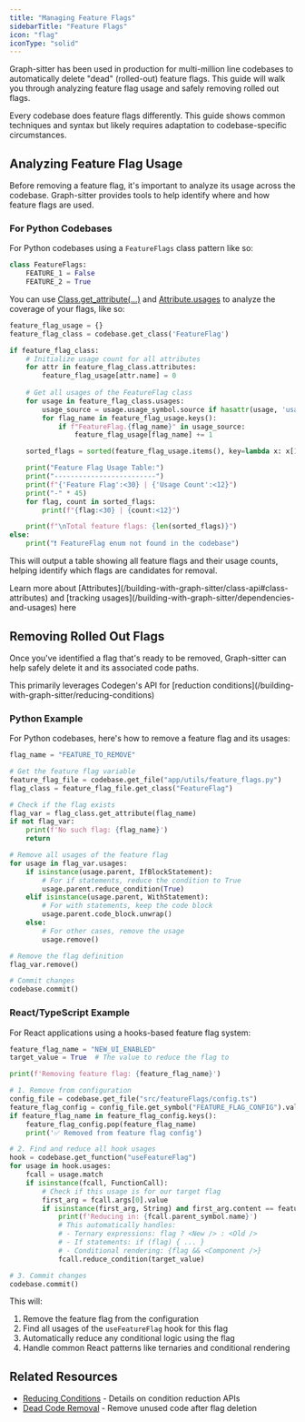 ```yaml
---
title: "Managing Feature Flags"
sidebarTitle: "Feature Flags"
icon: "flag"
iconType: "solid"
---
```


Graph-sitter has been used in production for multi-million line codebases to automatically delete "dead" (rolled-out) feature flags. This guide will walk you through analyzing feature flag usage and safely removing rolled out flags.

<Warning>
    Every codebase does feature flags differently. This guide shows common techniques and syntax but likely requires adaptation to codebase-specific circumstances.
</Warning>

## Analyzing Feature Flag Usage

Before removing a feature flag, it's important to analyze its usage across the codebase. Graph-sitter provides tools to help identify where and how feature flags are used.

### For Python Codebases

For Python codebases using a `FeatureFlags` class pattern like so:
```python
class FeatureFlags:
    FEATURE_1 = False
    FEATURE_2 = True
```

You can use [Class.get_attribute(...)](/api-reference/core/Class#get-attribute) and [Attribute.usages](/api-reference/core/Attribute#usages) to analyze the coverage of your flags, like so:



```python
feature_flag_usage = {}
feature_flag_class = codebase.get_class('FeatureFlag')

if feature_flag_class:
    # Initialize usage count for all attributes
    for attr in feature_flag_class.attributes:
        feature_flag_usage[attr.name] = 0
    
    # Get all usages of the FeatureFlag class
    for usage in feature_flag_class.usages:
        usage_source = usage.usage_symbol.source if hasattr(usage, 'usage_symbol') else str(usage)
        for flag_name in feature_flag_usage.keys():
            if f"FeatureFlag.{flag_name}" in usage_source:
                feature_flag_usage[flag_name] += 1

    sorted_flags = sorted(feature_flag_usage.items(), key=lambda x: x[1], reverse=True)

    print("Feature Flag Usage Table:")
    print("-------------------------")
    print(f"{'Feature Flag':<30} | {'Usage Count':<12}")
    print("-" * 45)
    for flag, count in sorted_flags:
        print(f"{flag:<30} | {count:<12}")

    print(f"\nTotal feature flags: {len(sorted_flags)}")
else:
    print("❗ FeatureFlag enum not found in the codebase")
```

This will output a table showing all feature flags and their usage counts, helping identify which flags are candidates for removal.

<Tip>
    Learn more about [Attributes](/building-with-graph-sitter/class-api#class-attributes) and [tracking usages](/building-with-graph-sitter/dependencies-and-usages) here
</Tip>


## Removing Rolled Out Flags

Once you've identified a flag that's ready to be removed, Graph-sitter can help safely delete it and its associated code paths.

<Tip>
    This primarily leverages Codegen's API for [reduction conditions](/building-with-graph-sitter/reducing-conditions)
</Tip>

### Python Example

For Python codebases, here's how to remove a feature flag and its usages:

```python
flag_name = "FEATURE_TO_REMOVE"

# Get the feature flag variable
feature_flag_file = codebase.get_file("app/utils/feature_flags.py")
flag_class = feature_flag_file.get_class("FeatureFlag")

# Check if the flag exists
flag_var = flag_class.get_attribute(flag_name)
if not flag_var:
    print(f'No such flag: {flag_name}')
    return

# Remove all usages of the feature flag
for usage in flag_var.usages:
    if isinstance(usage.parent, IfBlockStatement):
        # For if statements, reduce the condition to True
        usage.parent.reduce_condition(True)
    elif isinstance(usage.parent, WithStatement):
        # For with statements, keep the code block
        usage.parent.code_block.unwrap()
    else:
        # For other cases, remove the usage
        usage.remove()

# Remove the flag definition
flag_var.remove()

# Commit changes
codebase.commit()
```

### React/TypeScript Example

For React applications using a hooks-based feature flag system:

```python
feature_flag_name = "NEW_UI_ENABLED"
target_value = True  # The value to reduce the flag to

print(f'Removing feature flag: {feature_flag_name}')

# 1. Remove from configuration
config_file = codebase.get_file("src/featureFlags/config.ts")
feature_flag_config = config_file.get_symbol("FEATURE_FLAG_CONFIG").value
if feature_flag_name in feature_flag_config.keys():
    feature_flag_config.pop(feature_flag_name)
    print('✅ Removed from feature flag config')

# 2. Find and reduce all hook usages
hook = codebase.get_function("useFeatureFlag")
for usage in hook.usages:
    fcall = usage.match
    if isinstance(fcall, FunctionCall):
        # Check if this usage is for our target flag
        first_arg = fcall.args[0].value
        if isinstance(first_arg, String) and first_arg.content == feature_flag_name:
            print(f'Reducing in: {fcall.parent_symbol.name}')
            # This automatically handles:
            # - Ternary expressions: flag ? <New /> : <Old />
            # - If statements: if (flag) { ... }
            # - Conditional rendering: {flag && <Component />}
            fcall.reduce_condition(target_value)

# 3. Commit changes
codebase.commit()
```

This will:
1. Remove the feature flag from the configuration
2. Find all usages of the `useFeatureFlag` hook for this flag
3. Automatically reduce any conditional logic using the flag
4. Handle common React patterns like ternaries and conditional rendering


## Related Resources
- [Reducing Conditions](/building-with-graph-sitter/reducing-conditions) - Details on condition reduction APIs
- [Dead Code Removal](/tutorials/deleting-dead-code) - Remove unused code after flag deletion